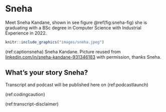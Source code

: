 # Sneha {#sneha}

Meet Sneha Kandane, shown in see figure \@ref(fig:sneha-fig) she is graduating with a BSc degree in Computer Science with Industrial Experience in 2022.

```r
knitr::include_graphics("images/sneha.jpeg")
```
(ref:captionsneha) Sneha Kandane. Picture reused from [linkedin.com/in/sneha-kandane-931346183](https://www.linkedin.com/in/sneha-kandane-931346183/) with permission, thanks Sneha.

## What's your story Sneha? {#sneha-story}

Transcript and podcast will be published here on (ref:podcastlaunch)

::: {.rmdcaution}
(ref:codingcaution)

(ref:transcript-disclaimer)


:::
